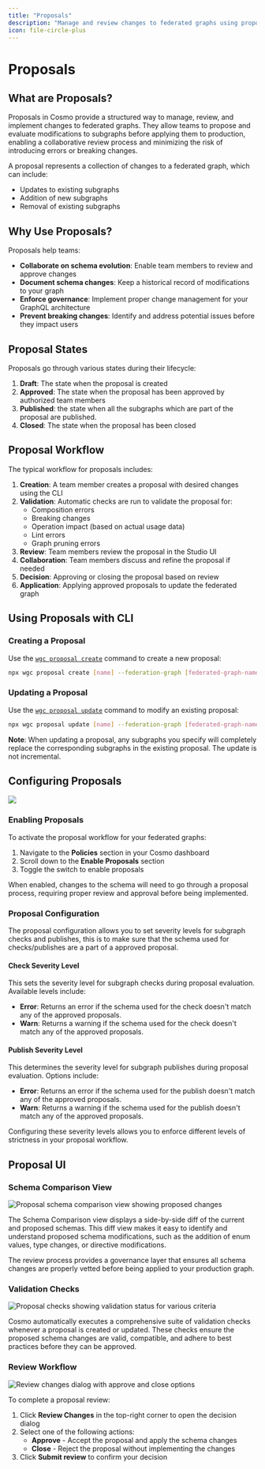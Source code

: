 ```yaml
---
title: "Proposals"
description: "Manage and review changes to federated graphs using proposals"
icon: file-circle-plus
---
```


# Proposals

## What are Proposals?

Proposals in Cosmo provide a structured way to manage, review, and implement changes to federated graphs. They allow teams to propose and evaluate modifications to subgraphs before applying them to production, enabling a collaborative review process and minimizing the risk of introducing errors or breaking changes.

A proposal represents a collection of changes to a federated graph, which can include:

- Updates to existing subgraphs
- Addition of new subgraphs
- Removal of existing subgraphs

## Why Use Proposals?

Proposals help teams:

- **Collaborate on schema evolution**: Enable team members to review and approve changes
- **Document schema changes**: Keep a historical record of modifications to your graph
- **Enforce governance**: Implement proper change management for your GraphQL architecture
- **Prevent breaking changes**: Identify and address potential issues before they impact users

## Proposal States

Proposals go through various states during their lifecycle:

1. **Draft**: The state when the proposal is created
2. **Approved**: The state when the proposal has been approved by authorized team members
3. **Published**: the state when all the subgraphs which are part of the proposal are published.
4. **Closed**: The state when the proposal has been closed

## Proposal Workflow

The typical workflow for proposals includes:

1. **Creation**: A team member creates a proposal with desired changes using the CLI
2. **Validation**: Automatic checks are run to validate the proposal for:
   - Composition errors
   - Breaking changes
   - Operation impact (based on actual usage data)
   - Lint errors
   - Graph pruning errors
3. **Review**: Team members review the proposal in the Studio UI
4. **Collaboration**: Team members discuss and refine the proposal if needed
5. **Decision**: Approving or closing the proposal based on review
6. **Application**: Applying approved proposals to update the federated graph

## Using Proposals with CLI

### Creating a Proposal

Use the [`wgc proposal create`](/cli/proposal/create) command to create a new proposal:

```bash
npx wgc proposal create [name] --federation-graph [federated-graph-name] --subgraph/--new-subgraph/--deleted-subgraph [options]
```

### Updating a Proposal

Use the [`wgc proposal update`](/cli/proposal/update) command to modify an existing proposal:

```bash
npx wgc proposal update [name] --federation-graph [federated-graph-name] --subgraph/--new-subgraph/--deleted-subgraph [options]
```

**Note**: When updating a proposal, any subgraphs you specify will completely replace the corresponding subgraphs in the existing proposal. The update is not incremental.

## Configuring Proposals

<Frame>
  <img src="/images/concepts/proposals/proposalSettings.png" />
</Frame>

### Enabling Proposals

To activate the proposal workflow for your federated graphs:

1. Navigate to the **Policies** section in your Cosmo dashboard
2. Scroll down to the **Enable Proposals** section
3. Toggle the switch to enable proposals

When enabled, changes to the schema will need to go through a proposal process, requiring proper review and approval before being implemented.

### Proposal Configuration

The proposal configuration allows you to set severity levels for subgraph checks and publishes, this is to make sure that the schema used for checks/publishes are a part of a approved proposal.

#### Check Severity Level

This sets the severity level for subgraph checks during proposal evaluation. Available levels include:

- **Error**: Returns an error if the schema used for the check doesn't match any of the approved proposals.
- **Warn**: Returns a warning if the schema used for the check doesn't match any of the approved proposals.

#### Publish Severity Level

This determines the severity level for subgraph publishes during proposal evaluation. Options include:

- **Error**: Returns an error if the schema used for the publish doesn't match any of the approved proposals.
- **Warn**: Returns a warning if the schema used for the publish doesn't match any of the approved proposals.

Configuring these severity levels allows you to enforce different levels of strictness in your proposal workflow.

## Proposal UI

### Schema Comparison View

<Frame>
  <img
    src="/images/concepts/proposals/proposedSchemas.png"
    alt="Proposal schema comparison view showing proposed changes"
  />
</Frame>

The Schema Comparison view displays a side-by-side diff of the current and proposed schemas. This diff view makes it easy to identify and understand proposed schema modifications, such as the addition of enum values, type changes, or directive modifications.

The review process provides a governance layer that ensures all schema changes are properly vetted before being applied to your production graph.

### Validation Checks

<Frame>
  <img
    src="/images/concepts/proposals/checks.png"
    alt="Proposal checks showing validation status for various criteria"
  />
</Frame>

Cosmo automatically executes a comprehensive suite of validation checks whenever a proposal is created or updated. These checks ensure the proposed schema changes are valid, compatible, and adhere to best practices before they can be approved.

### Review Workflow

<Frame>
  <img
    src="/images/concepts/proposals/reviewChanges.png"
    alt="Review changes dialog with approve and close options"
  />
</Frame>

To complete a proposal review:

1. Click **Review Changes** in the top-right corner to open the decision dialog
2. Select one of the following actions:
   - **Approve** - Accept the proposal and apply the schema changes
   - **Close** - Reject the proposal without implementing the changes
3. Click **Submit review** to confirm your decision

